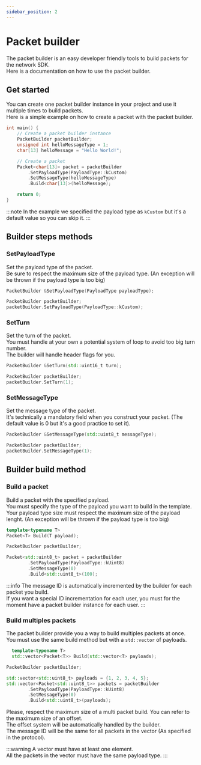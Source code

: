 ```yaml
---
sidebar_position: 2
---
```


# Packet builder

The packet builder is an easy developer friendly tools to build packets for the network SDK.\
Here is a documentation on how to use the packet builder.

## Get started
You can create one packet builder instance in your project and use it multiple times to build packets.\
Here is a simple example on how to create a packet with the packet builder.

```cpp title="main.cpp"
int main() {
    // Create a packet builder instance
    PacketBuilder packetBuilder;
    unsigned int helloMessageType = 1;
    char[13] helloMessage = "Hello World!";

    // Create a packet
    Packet<char[13]> packet = packetBuilder
        .SetPayloadType(PayloadType::kCustom)
        .SetMessageType(helloMessageType)
        .Build<char[13]>(helloMessage);

    return 0;
}
```

:::note
In the example we specified the payload type as `kCustom` but it's a default value so you can skip it.
:::

## Builder steps methods

### SetPayloadType
Set the payload type of the packet.\
Be sure to respect the maximum size of the payload type. (An exception will be thrown if the payload type is too big)

```cpp
PacketBuilder &SetPayloadType(PayloadType payloadType);
```
```cpp title="main.cpp"
PacketBuilder packetBuilder;
packetBuilder.SetPayloadType(PayloadType::kCustom);
```

### SetTurn
Set the turn of the packet.\
You must handle at your own a potential system of loop to avoid too big turn number.\
The builder will handle header flags for you.

```cpp
PacketBuilder &SetTurn(std::uint16_t turn);
```
```cpp title="main.cpp"
PacketBuilder packetBuilder;
packetBuilder.SetTurn(1);
```

### SetMessageType
Set the message type of the packet.\
It's technically a mandatory field when you construct your packet. (The default value is 0 but it's a good practice to set it).

```cpp
PacketBuilder &SetMessageType(std::uint8_t messageType);
```
```cpp title="main.cpp"
PacketBuilder packetBuilder;
packetBuilder.SetMessageType(1);
```

## Builder build method

### Build a packet
Build a packet with the specified payload.\
You must specify the type of the payload you want to build in the template.\
Your payload type size must respect the maximum size of the payload lenght. (An exception will be thrown if the payload type is too big)

```cpp
template<typename T>
Packet<T> Build(T payload);
```
```cpp title="main.cpp"
PacketBuilder packetBuilder;

Packet<std::uint8_t> packet = packetBuilder
        .SetPayloadType(PayloadType::kUint8)
        .SetMessageType(0)
        .Build<std::uint8_t>(100);
```

:::info
The message ID is automatically incremented by the builder for each packet you build.\
If you want a special ID incrementation for each user, you must for the moment have a packet builder instance for each user.
:::

### Build multiples packets
The packet builder provide you a way to build multiples packets at once.\
You must use the same build method but with a `std::vector` of payloads.

```cpp
  template<typename T>
  std::vector<Packet<T>> Build(std::vector<T> payloads);
```
```cpp title="main.cpp"
PacketBuilder packetBuilder;

std::vector<std::uint8_t> payloads = {1, 2, 3, 4, 5};
std::vector<Packet<std::uint8_t>> packets = packetBuilder
        .SetPayloadType(PayloadType::kUint8)
        .SetMessageType(0)
        .Build<std::uint8_t>(payloads);
```

Please, respect the maximum size of a multi packet build. You can refer to the maximum size of an offset.\
The offset system will be automatically handled by the builder.\
The message ID will be the same for all packets in the vector (As specified in the protocol).

:::warning
A vector must have at least one element.\
All the packets in the vector must have the same payload type.
:::
